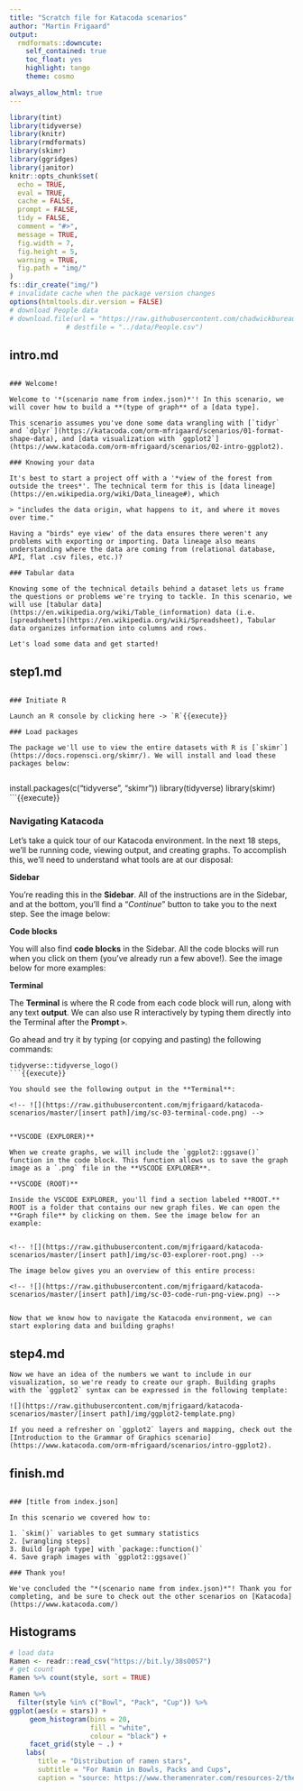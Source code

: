```yaml
---
title: "Scratch file for Katacoda scenarios"
author: "Martin Frigaard"
output:
  rmdformats::downcute:
    self_contained: true
    toc_float: yes
    highlight: tango
    theme: cosmo

always_allow_html: true
---
```


```r
library(tint)
library(tidyverse)
library(knitr)
library(rmdformats)
library(skimr)
library(ggridges)
library(janitor)
knitr::opts_chunk$set(
  echo = TRUE,
  eval = TRUE,
  cache = FALSE,
  prompt = FALSE,
  tidy = FALSE,
  comment = "#>",
  message = TRUE,
  fig.width = 7,
  fig.height = 5,
  warning = TRUE,
  fig.path = "img/"
)
fs::dir_create("img/")
# invalidate cache when the package version changes
options(htmltools.dir.version = FALSE)
# download People data
# download.file(url = "https://raw.githubusercontent.com/chadwickbureau/baseballdatabank/master/core/People.csv",
              # destfile = "../data/People.csv")
```

## intro.md

```

### Welcome!

Welcome to '*(scenario name from index.json)*'! In this scenario, we will cover how to build a **(type of graph** of a [data type].

This scenario assumes you've done some data wrangling with [`tidyr` and `dplyr`](https://katacoda.com/orm-mfrigaard/scenarios/01-format-shape-data), and [data visualization with `ggplot2`](https://www.katacoda.com/orm-mfrigaard/scenarios/02-intro-ggplot2).

### Knowing your data

It's best to start a project off with a '*view of the forest from outside the trees*'. The technical term for this is [data lineage](https://en.wikipedia.org/wiki/Data_lineage#), which

> "includes the data origin, what happens to it, and where it moves over time."

Having a "birds" eye view' of the data ensures there weren't any problems with exporting or importing. Data lineage also means understanding where the data are coming from (relational database, API, flat .csv files, etc.)?

### Tabular data

Knowing some of the technical details behind a dataset lets us frame the questions or problems we're trying to tackle. In this scenario, we will use [tabular data](https://en.wikipedia.org/wiki/Table_(information) data (i.e. [spreadsheets](https://en.wikipedia.org/wiki/Spreadsheet), Tabular data organizes information into columns and rows.

Let's load some data and get started!

```

## step1.md

```

### Initiate R

Launch an R console by clicking here -> `R`{{execute}}

### Load packages

The package we'll use to view the entire datasets with R is [`skimr`](https://docs.ropensci.org/skimr/). We will install and load these packages below:


```
install.packages(c("tidyverse", "skimr"))
library(tidyverse)
library(skimr)
```{{execute}}

### Navigating Katacoda

Let's take a quick tour of our Katacoda environment. In the next 18 steps, we'll be running code, viewing output, and creating graphs. To accomplish this, we'll need to understand what tools are at our disposal:

**Sidebar**

You're reading this in the **Sidebar**. All of the instructions are in the Sidebar, and at the bottom, you'll find a "*Continue*" button to take you to the next step. See the image below:



<!-- ![](https://raw.githubusercontent.com/mjfrigaard/katacoda-scenarios/master/[insert path]/img/sc-03-sidebar.png) -->


**Code blocks**

You will also find **code blocks** in the Sidebar. All the code blocks will run when you click on them (you've already run a few above!). See the image below for more examples:


<!-- ![](https://raw.githubusercontent.com/mjfrigaard/katacoda-scenarios/master/[insert path]/img/sc-03-code-blocks.png) -->

**Terminal**

The **Terminal** is where the R code from each code block will run, along with any text **output**. We can also use R interactively by typing them directly into the Terminal after the **Prompt `>`**.

Go ahead and try it by typing (or copying and pasting) the following commands:

```
tidyverse::tidyverse_logo()
```{{execute}}

You should see the following output in the **Terminal**:

<!-- ![](https://raw.githubusercontent.com/mjfrigaard/katacoda-scenarios/master/[insert path]/img/sc-03-terminal-code.png) -->


**VSCODE (EXPLORER)**

When we create graphs, we will include the `ggplot2::ggsave()` function in the code block. This function allows us to save the graph image as a `.png` file in the **VSCODE EXPLORER**.

**VSCODE (ROOT)**

Inside the VSCODE EXPLORER, you'll find a section labeled **ROOT.** ROOT is a folder that contains our new graph files. We can open the **Graph file** by clicking on them. See the image below for an example:


<!-- ![](https://raw.githubusercontent.com/mjfrigaard/katacoda-scenarios/master/[insert path]/img/sc-03-explorer-root.png) -->

The image below gives you an overview of this entire process:

<!-- ![](https://raw.githubusercontent.com/mjfrigaard/katacoda-scenarios/master/[insert path]/img/sc-03-code-run-png-view.png) -->


Now that we know how to navigate the Katacoda environment, we can start exploring data and building graphs!

```

## step4.md

```
Now we have an idea of the numbers we want to include in our visualization, so we're ready to create our graph. Building graphs with the `ggplot2` syntax can be expressed in the following template:

![](https://raw.githubusercontent.com/mjfrigaard/katacoda-scenarios/master/[insert path]/img/ggplot2-template.png)

If you need a refresher on `ggplot2` layers and mapping, check out the [Introduction to the Grammar of Graphics scenario](https://www.katacoda.com/orm-mfrigaard/scenarios/intro-ggplot2).

```


## finish.md

```

### [title from index.json]

In this scenario we covered how to:

1. `skim()` variables to get summary statistics
2. [wrangling steps]
3. Build [graph type] with `package::function()`
4. Save graph images with `ggplot2::ggsave()`

### Thank you!

We've concluded the "*(scenario name from index.json)*"! Thank you for completing, and be sure to check out the other scenarios on [Katacoda](https://www.katacoda.com/)

```

## Histograms

```r
# load data
Ramen <- readr::read_csv("https://bit.ly/38sO0S7")
# get count
Ramen %>% count(style, sort = TRUE)
```

```r
Ramen %>% 
  filter(style %in% c("Bowl", "Pack", "Cup")) %>% 
ggplot(aes(x = stars)) +
     geom_histogram(bins = 20, 
                    fill = "white", 
                    colour = "black") +
     facet_grid(style ~ .) + 
    labs(
       title = "Distribution of ramen stars", 
       subtitle = "For Ramin in Bowls, Packs and Cups",
       caption = "source: https://www.theramenrater.com/resources-2/the-list/")
```



